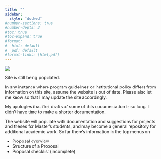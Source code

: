 ---
title: ""
sidebar:
  style: "docked"
#number-sections: true
#number-depth: 3
#toc: true
#toc-expand: true
#format:
#  html: default
#  pdf: default
#format-links: [html,pdf]
---

![](customlogo_resize.png)

Site is still being populated.

In any instance where program guidelines or institutional policy differs from information on this site, assume the website is out of date. Please also let me know so that I may update the site accordingly.

My apologies that first drafts of some of this documentation is so long. I didn't have time to make a shorter documentation. 

The website will populate with documentation and suggestions for projects and theses for Master's students, and may become a general repository for additional academic work. So far there's information in the top menus on

-   Proposal overview
-   Structure of a Proposal
-   Proposal checklist (incomplete)

